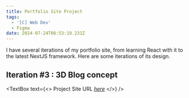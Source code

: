 ```yaml
---
title: Portfolio Site Project
tags:
  - '[C] Web Dev'
  - Figma
date: 2024-07-24T06:53:19.231Z
---
```


I have several iterations of my portfolio site, from learning React with it to the latest NextJS framework. Here are some iterations of its design.

## Iteration #3 : 3D Blog concept 

<TextBox
  text={<>
    Project Site URL *[here](https://shanteru.vercel.app/)*
  </>}
/>
